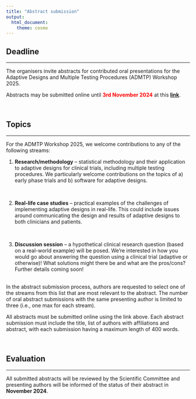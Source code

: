```yaml
---
title: "Abstract submission"
output:
  html_document:
    theme: cosmo
---
```


<!-- <style type="text/css"> -->

<!-- body { -->

<!--  background-image: url("coming_soon.jpg"); -->

<!--  background-position: center top; -->

<!--  background-size: 100% auto; -->

<!-- } -->

<!-- </style>  -->

```{=html}
<style type="text/css">
h1.title {
  font-size: 36px;
  color: DarkRed;
  text-align: center;
}
</style>
```
<!-- ![](images/coming_soon3.gif){width=100%} -->

## Deadline

<hr>

The organisers invite abstracts for contributed oral presentations for the Adaptive Designs and Multiple Testing Procedures (ADMTP) Workshop 2025.

Abstracts may be submitted online until <b><font color="#ff0000">3rd November 2024</font></b> at this [**link**](https://www.conftool.org/admtp2025).

<br>

## Topics

<hr>

For the ADMTP Workshop 2025, we welcome contributions to any of the following streams:

<ol>

<li><b>Research/methodology</b> -- statistical methodology and their application to adaptive designs for clinical trials, including multiple testing procedures. We particularly welcome contributions on the topics of a) early phase trials and b) software for adaptive designs.</li> <br>

<li><b>Real-life case studies</b> -- practical examples of the challenges of implementing adaptive designs in real-life. This could include issues around communicating the design and results of adaptive designs to both clinicians and patients.</li> <br>

<li><b>Discussion session</b> -- a hypothetical clinical research question (based on a real-world example) will be posed. We're interested in how you would go about answering the question using a clinical trial (adaptive or otherwise)! What solutions might there be and what are the pros/cons? Further details coming soon!</li>

</ol><br>
<!-- -->
In the abstract submission process, authors are requested to select one of the  streams from this list that are most relevant to the abstract. The number of oral abstract submissions with the same presenting author is limited to three (i.e., one max for each stream).

All abstracts must be submitted online using the link above. Each abstract submission must include the title, list of authors with affiliations and abstract, with each submission having a maximum length of 400 words.

<br>

## Evaluation

<hr>

All submitted abstracts will be reviewed by the Scientific Committee and presenting authors will be informed of the status of their abstract in **November 2024**.

```{=html}
<!-- All accepted contributed oral presentations will be assigned to a 15-minute slot within a particular scientific
session. All presenting authors must have registered for the conference before the registration deadline date for
their presentation to be included in the conference program. -->
```
